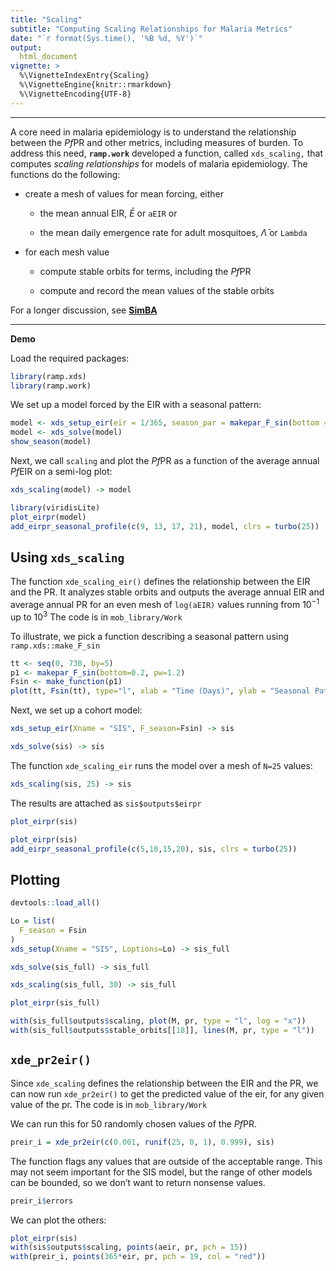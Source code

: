 ```yaml
---
title: "Scaling" 
subtitle: "Computing Scaling Relationships for Malaria Metrics" 
date: "`r format(Sys.time(), '%B %d, %Y')`"
output:
  html_document
vignette: >
  %\VignetteIndexEntry{Scaling}
  %\VignetteEngine{knitr::rmarkdown}
  %\VignetteEncoding{UTF-8}
---
```


***

A core need in malaria epidemiology is to understand the relationship between the *Pf*PR and other metrics, including measures of burden. To address this need, **`ramp.work`** developed a function, called `xds_scaling,` that computes *scaling relationships* for models of malaria epidemiology. The functions do the following:

+ create a mesh of values for mean forcing, either 

    - the mean annual EIR, $\bar E$ or `aEIR` or 
    
    - the mean daily emergence rate for adult mosquitoes, $\bar \Lambda$ or `Lambda`
    
+ for each mesh value 

    - compute stable orbits for terms, including the *Pf*PR
    
    - compute and record the mean values of the stable orbits 

For a longer discussion, see [**SimBA**](https://faculty.washington.edu/smitdave/simba/scaling.html)

***

**Demo** 

Load the required packages:

```r
library(ramp.xds)
library(ramp.work)
```


We set up a model forced by the EIR with a seasonal pattern: 

```r
model <- xds_setup_eir(eir = 1/365, season_par = makepar_F_sin(bottom = 0.2, pw=2))
model <- xds_solve(model)
show_season(model)
```
Next, we call `scaling` and plot the *Pf*PR as a function of the average annual *Pf*EIR on a semi-log plot:

```r
xds_scaling(model) -> model
```

```r
library(viridisLite)
plot_eirpr(model)
add_eirpr_seasonal_profile(c(9, 13, 17, 21), model, clrs = turbo(25))
```

## Using `xds_scaling`


The function `xde_scaling_eir()` defines the relationship between the EIR and the PR. It analyzes stable orbits and outputs the average annual EIR and average annual PR for an even mesh of `log(aEIR)` values running from $10^{-1}$ up to $10^{3}$ The code is in `mob_library/Work`

To illustrate, we pick a function describing a seasonal pattern using `ramp.xds::make_F_sin`

```r
tt <- seq(0, 730, by=5) 
p1 <- makepar_F_sin(bottom=0.2, pw=1.2)
Fsin <- make_function(p1)
plot(tt, Fsin(tt), type="l", xlab = "Time (Days)", ylab = "Seasonal Pattern")
```

Next, we set up a cohort model: 

```r
xds_setup_eir(Xname = "SIS", F_season=Fsin) -> sis
```

```r
xds_solve(sis) -> sis
```

The function `xde_scaling_eir` runs the model over a mesh of `N=25` values: 

```r
xds_scaling(sis, 25) -> sis
```

The results are attached as `sis$outputs$eirpr` 

```r
plot_eirpr(sis)
```


```r
plot_eirpr(sis)
add_eirpr_seasonal_profile(c(5,10,15,20), sis, clrs = turbo(25))
```

## Plotting 

```r
devtools::load_all()
```

```r
Lo = list(
  F_season = Fsin
)
xds_setup(Xname = "SIS", Loptions=Lo) -> sis_full
```

```r
xds_solve(sis_full) -> sis_full
```

```r
xds_scaling(sis_full, 30) -> sis_full
```

```r
plot_eirpr(sis_full)
```


```r
with(sis_full$outputs$scaling, plot(M, pr, type = "l", log = "x"))
with(sis_full$outputs$stable_orbits[[18]], lines(M, pr, type = "l"))
```

## `xde_pr2eir()`

Since `xde_scaling` defines the relationship between the EIR and the PR, we can now run `xde_pr2eir()` to get the predicted value of the eir, for any given value of the pr. The code is in `mob_library/Work`


We can run this for 50 randomly chosen values of the *Pf*PR. 

```r
preir_i = xde_pr2eir(c(0.001, runif(25, 0, 1), 0.999), sis)
```

The function flags any values that are outside of the acceptable range. This may not seem important for the SIS model, but the range of other models can be bounded, so we don't want to return nonsense values.  

```r
preir_i$errors
```

We can plot the others:  

```r
plot_eirpr(sis)
with(sis$outputs$scaling, points(aeir, pr, pch = 15))
with(preir_i, points(365*eir, pr, pch = 19, col = "red"))
```



